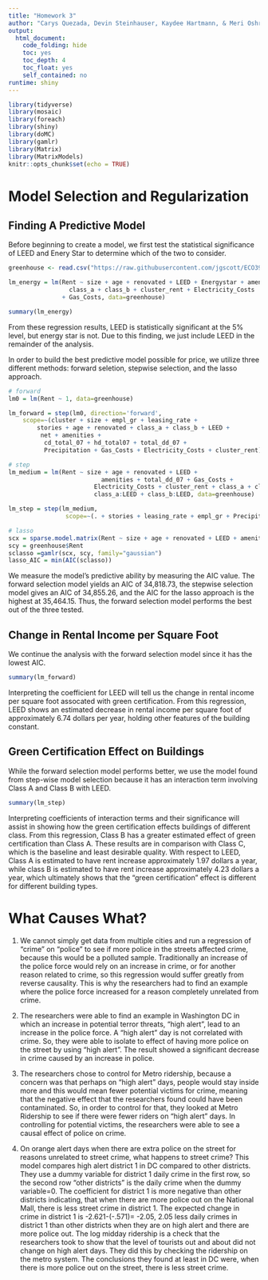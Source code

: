 ```yaml
---
title: "Homework 3"
author: "Carys Quezada, Devin Steinhauser, Kaydee Hartmann, & Meri Oshrain"
output:
  html_document:
    code_folding: hide
    toc: yes
    toc_depth: 4
    toc_float: yes
    self_contained: no
runtime: shiny
---
```


```r
library(tidyverse)
library(mosaic)
library(foreach)
library(shiny)
library(doMC)
library(gamlr) 
library(Matrix)
library(MatrixModels)
knitr::opts_chunk$set(echo = TRUE)
```


# Model Selection and Regularization

## Finding A Predictive Model

Before beginning to create a model, we first test the statistical significance of LEED and Enery Star to determine which of the two to consider.
```r
greenhouse <- read.csv("https://raw.githubusercontent.com/jgscott/ECO395M/master/data/greenbuildings.csv")

lm_energy = lm(Rent ~ size + age + renovated + LEED + Energystar + amenities +
                 class_a + class_b + cluster_rent + Electricity_Costs 
               + Gas_Costs, data=greenhouse)

summary(lm_energy)
```
From these regression results, LEED is statistically significant at the 5% level, but energy star is not. Due to this finding, we just include LEED in the remainder of the analysis.


In order to build the best predictive model possible for price, we utilize three different methods: forward seletion, stepwise selection, and the lasso approach. 
```r
# forward
lm0 = lm(Rent ~ 1, data=greenhouse)

lm_forward = step(lm0, direction='forward',
	scope=~(cluster + size + empl_gr + leasing_rate + 
		stories + age + renovated + class_a + class_b + LEED +
		 net + amenities +
		  cd_total_07 + hd_total07 + total_dd_07 +
		  Precipitation + Gas_Costs + Electricity_Costs + cluster_rent)^2)

# step 
lm_medium = lm(Rent ~ size + age + renovated + LEED +
                          amenities + total_dd_07 + Gas_Costs + 
                        Electricity_Costs + cluster_rent + class_a + class_b +
                        class_a:LEED + class_b:LEED, data=greenhouse)

lm_step = step(lm_medium,
                scope=~(. + stories + leasing_rate + empl_gr + Precipitation)^2)

# lasso 
scx = sparse.model.matrix(Rent ~ size + age + renovated + LEED + amenities + total_dd_07 + Gas_Costs + Electricity_Costs + cluster_rent + class_a + class_b + class_a:LEED + class_b:LEED, data=greenhouse)[,-1]
scy = greenhouse$Rent
sclasso =gamlr(scx, scy, family="gaussian")
lasso_AIC = min(AIC(sclasso))

```
We measure the model's predictive ability by measuring the AIC value. The forward selection model yields an AIC of 34,818.73, the stepwise selection model gives an AIC of 34,855.26, and the AIC for the lasso approach is the highest at 35,464.15. Thus, the forward selection model performs the best out of the three tested. 

## Change in Rental Income per Square Foot

We continue the analysis with the forward selection model since it has the lowest AIC. 
```r
summary(lm_forward)
```
Interpreting the coefficient for LEED will tell us the change in rental income per square foot assocated with green certification. From this regression, LEED shows an estimated decrease in rental income per square foot of approximately 6.74 dollars per year, holding other features of the building constant. 

## Green Certification Effect on Buildings 

While the forward selection model performs better, we use the model found from step-wise model selection because it has an interaction term involving Class A and Class B with LEED.
```r
summary(lm_step)
```
Interpreting coefficients of interaction terms and their significance will assist in showing how the green certification effects buildings of different class. From this regression, Class B has a greater estimated effect of green certification than Class A. These results are in comparison with Class C, which is the baseline and least desirable quality. With respect to LEED, Class A is estimated to have rent increase approximately 1.97 dollars a year, while class B is estimated to have rent increase approximately 4.23 dollars a year, which ultimately shows that the "green certification" effect is different for different building types.


# What Causes What?

1.  We cannot simply get data from multiple cities and run a regression of "crime" on "police" to see if more police in the streets affected crime, because this would be a polluted sample. Traditionally an increase of the police force would rely on an increase in crime, or for another reason related to crime, so this regression would suffer greatly from reverse causality. This is why the researchers had to find an example where the police force increased for a reason completely unrelated from crime.

2. The researchers were able to find an example in Washington DC in which an increase in potential terror threats, "high alert", lead to an increase in the police force. A "high alert" day is not correlated with crime. So, they were able to isolate to effect of having more police on the street by using "high alert". The result showed a significant decrease in crime caused by an increase in police.

3. The researchers chose to control for Metro ridership, because a concern was that perhaps on "high alert" days, people would stay inside more and this would mean fewer potential victims for crime, meaning that the negative effect that the researchers found could have been contaminated. So, in order to control for that, they looked at Metro Ridership to see if there were fewer riders on "high alert" days. In controlling for potential victims, the researchers were able to see a causal effect of police on crime. 

4. On orange alert days when there are extra police on the street for reasons unrelated to street crime, what happens to street crime? This model compares high alert district 1 in DC compared to other districts.  They use a dummy variable for district 1 daily crime in the first row, so the second row "other districts" is the daily crime when the dummy variable=0.  The coefficient for district 1 is more negative than other districts indicating, that when there are more police out on the National Mall, there is less street crime in district 1. The expected change in crime in district 1 is -2.621-(-.571)= -2.05, 2.05 less daily crimes in district 1  than other districts when they are on high alert and there are more police out.  The log midday ridership is a check that the researchers took to show that the level of tourists out and about did not change on high alert days.  They did this by checking the ridership on the metro system.  The conclusions they found at least in DC were, when there is more police out on the street, there is less street crime.
